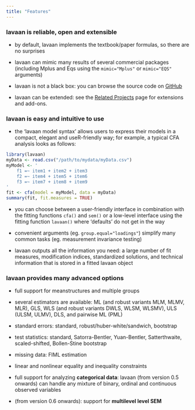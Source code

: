```yaml
---
title: "Features"
---
```


### **lavaan is reliable, open and extensible**

-   by default, lavaan implements the textbook/paper formulas, so there are no surprises

-   lavaan can mimic many results of several commercial packages (including Mplus and Eqs using the `mimic="Mplus"` or `mimic="EQS"` arguments)

-   lavaan is not a black box: you can browse the source code on [GitHub](https://github.com/yrosseel/lavaan/)

-   lavaan can be extended: see the [Related Projects](/resources/related.html) page for extensions and add-ons.

### **lavaan is easy and intuitive to use**

-   the 'lavaan model syntax' allows users to express their models in a compact, elegant and useR-friendly way; for example, a typical CFA analysis looks as follows:

```r
library(lavaan)
myData <- read.csv("/path/to/mydata/myData.csv")
myModel <- ' 
    f1 =~ item1 + item2 + item3
    f2 =~ item4 + item5 + item6
    f3 =~ item7 + item8 + item9
'
fit <- cfa(model = myModel, data = myData)
summary(fit, fit.measures = TRUE)
```

-   you can choose between a user-friendly interface in combination with the fitting functions `cfa()` and `sem()` or a low-level interface using the fitting function `lavaan()` where 'defaults' do not get in the way

-   convenient arguments (eg. `group.equal="loadings"`) simplify many common tasks (eg. measurement invariance testing)

-   lavaan outputs all the information you need: a large number of fit measures, modification indices, standardized solutions, and technical information that is stored in a fitted lavaan object

### **lavaan provides many advanced options**

-   full support for meanstructures and multiple groups

-   several estimators are available: ML (and robust variants MLM, MLMV, MLR), GLS, WLS (and robust variants DWLS, WLSM, WLSMV), ULS (ULSM, ULMV), DLS, and pairwise ML (PML)

-   standard errors: standard, robust/huber-white/sandwich, bootstrap

-   test statistics: standard, Satorra-Bentler, Yuan-Bentler, Satterthwaite, scaled-shifted, Bollen-Stine bootstrap

-   missing data: FIML estimation

-   linear and nonlinear equality and inequality constraints

-   full support for analyzing **categorical data**: lavaan (from version 0.5 onwards) can handle any mixture of binary, ordinal and continuous observed variables

-   (from version 0.6 onwards): support for **multilevel level SEM**
